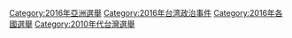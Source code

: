 {{cat year nav
| year = 2016
| cat = 台灣選舉
| sortkey = 台灣選舉
| article = 台灣選舉
| in = 
}}

[[Category:2016年亞洲選舉|Category:2016年亞洲選舉]]
[[Category:2016年台湾政治事件|Category:2016年台湾政治事件]]
[[Category:2016年各國選舉|Category:2016年各國選舉]]
[[Category:2010年代台灣選舉|Category:2010年代台灣選舉]]